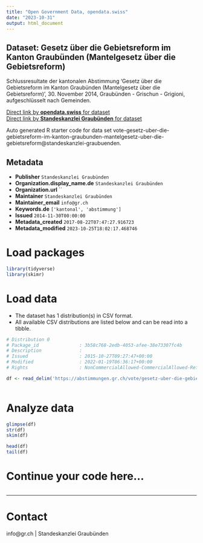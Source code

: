 ```yaml
---
title: "Open Government Data, opendata.swiss"
date: "2023-10-31"
output: html_document
---
```


## Dataset: Gesetz über die Gebietsreform im Kanton Graubünden (Mantelgesetz über die Gebietsreform)

Schlussresultate der kantonalen Abstimmung 'Gesetz über die Gebietsreform im Kanton Graubünden (Mantelgesetz über die Gebietsreform)', 30. November 2014, Graubünden - Grischun - Grigioni, aufgeschlüsselt nach Gemeinden.

[Direct link by **opendata.swiss** for dataset](https://opendata.swiss/de/dataset/gesetz-uber-die-gebietsreform-im-kanton-graubunden-mantelgesetz-uber-die-gebietsreform)<br>
[Direct link by **Standeskanzlei Graubünden** for dataset](https://abstimmungen.gr.ch/vote/gesetz-uber-die-gebietsreform-im-kanton-graubunden-mantelgesetz-uber-die-gebietsreform/data)

Auto generated R starter code for data set vote-gesetz-uber-die-gebietsreform-im-kanton-graubunden-mantelgesetz-uber-die-gebietsreform@standeskanzlei-graubuenden.

## Metadata

- **Publisher** `Standeskanzlei Graubünden`
- **Organization.display_name.de** `Standeskanzlei Graubünden`
- **Organization.url** ``
- **Maintainer** `Standeskanzlei Graubünden`
- **Maintainer_email** `info@gr.ch`
- **Keywords.de** `['kantonal', 'abstimmung']`
- **Issued** `2014-11-30T00:00:00`
- **Metadata_created** `2017-08-22T07:47:27.916723`
- **Metadata_modified** `2023-10-25T18:02:17.468746`


# Load packages

```r

library(tidyverse)
library(skimr)

```

# Load data

-   The dataset has 1 distribution(s) in CSV format.
-   All available CSV distributions are listed below and can be read into a tibble.

```r

# Distribution 0
# Package_id               : 3b58c768-2edb-4053-afee-38e73307fc4b
# Description              : 
# Issued                   : 2015-10-27T09:27:47+00:00
# Modified                 : 2022-01-19T06:36:17+00:00
# Rights                   : NonCommercialAllowed-CommercialAllowed-ReferenceRequired

df <- read_delim('https://abstimmungen.gr.ch/vote/gesetz-uber-die-gebietsreform-im-kanton-graubunden-mantelgesetz-uber-die-gebietsreform/data-csv')



```

# Analyze data

```r

glimpse(df)
str(df)
skim(df)

head(df)
tail(df)

```

# Continue your code here...

```r

```

------------------------------------------------------------------------

# Contact

info@gr.ch | Standeskanzlei Graubünden
